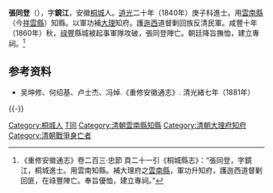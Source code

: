 '''張同登'''（{{bd|？||1860年|catIdx=Z張}}），字'''鏡江'''，安徽[[桐城|桐城]]人。[[道光|道光]]二十年（1840年）庚子科進士。用[[雲南縣|雲南縣]]（今[[祥雲縣|祥雲縣]]）知縣。以軍功補[[大理|大理]]知府。護[[迤西|迤西]]道督剿回族反清民軍。咸豐十年（1860年）秋，[[祿豐|祿豐]]縣城被起事軍隊攻破，張同登陣亡。朝廷降旨撫恤，建立專祠。<ref>《重修安徽通志》卷二百三·忠節 頁二十一引《桐城縣志》：“張同登，字鏡江，桐城進士。用雲南知縣。補大理府之[[雲南縣|雲南縣]]，軍功升知府，護迤西道督剿回匪，在祿豐陣亡。奉旨優恤，建立專祠。”</ref>

== 参考资料 ==
{{reflist}}
*吴坤修、何绍基、卢士杰、冯焯.《重修安徽通志》. 清光緒七年（1881年）

{{-}}
{{道光二十年庚子科殿試金榜}}

{{Authority control}}

{{DEFAULTSORT:Zhang張}}
[[Category:桐城人|Category:桐城人]]
[[Category:張姓|T同]]
[[Category:清朝雲南縣知縣|Category:清朝雲南縣知縣]]
[[Category:清朝大理府知府|Category:清朝大理府知府]]
[[Category:清朝戰爭身亡者|Category:清朝戰爭身亡者]]